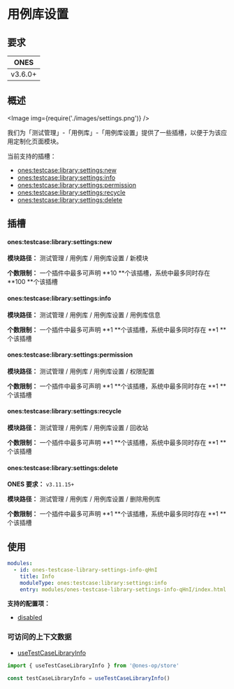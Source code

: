# 用例库设置


## 要求

| **ONES** |
| :------: |
| v3.6.0+  |

## 概述

<Image img={require('./images/settings.png')} />

我们为「测试管理」-「用例库」-「用例库设置」提供了一些插槽，以便于为该应用定制化页面模块。

当前支持的插槽：

- [ones:testcase:library:settings:new](#onestestcaselibrarysettingsnew)
- [ones:testcase:library:settings:info](#onestestcaselibrarysettingsinfo)
- [ones:testcase:library:settings:permission](#onestestcaselibrarysettingspermission)
- [ones:testcase:library:settings:recycle](#onestestcaselibrarysettingsrecycle)
- [ones:testcase:library:settings:delete](#onestestcaselibrarysettingsdelete)

## 插槽

#### ones:testcase:library:settings:new

**模块路径：** 测试管理 / 用例库 / 用例库设置 / 新模块

**个数限制：** 一个插件中最多可声明 **10 **个该插槽，系统中最多同时存在 **100 **个该插槽

#### ones:testcase:library:settings:info

**模块路径：** 测试管理 / 用例库 / 用例库设置 / 用例库信息

**个数限制：** 一个插件中最多可声明 **1 **个该插槽，系统中最多同时存在 **1 **个该插槽

#### ones:testcase:library:settings:permission

**模块路径：** 测试管理 / 用例库 / 用例库设置 / 权限配置

**个数限制：** 一个插件中最多可声明 **1 **个该插槽，系统中最多同时存在 **1 **个该插槽

#### ones:testcase:library:settings:recycle

**模块路径：** 测试管理 / 用例库 / 用例库设置 / 回收站

**个数限制：** 一个插件中最多可声明 **1 **个该插槽，系统中最多同时存在 **1 **个该插槽

#### ones:testcase:library:settings:delete

**ONES 要求：** `v3.11.15+`

**模块路径：** 测试管理 / 用例库 / 用例库设置 / 删除用例库

**个数限制：** 一个插件中最多可声明 **1 **个该插槽，系统中最多同时存在 **1 **个该插槽

## 使用

```yaml
modules:
  - id: ones-testcase-library-settings-info-qHnI
    title: Info
    moduleType: ones:testcase:library:settings:info
    entry: modules/ones-testcase-library-settings-info-qHnI/index.html
```

**支持的配置项：**

- [disabled](../../../../../../reference/config/plugin.md#disabled)

### 可访问的上下文数据

- [useTestCaseLibraryInfo](../../../../../../reference/packages/store/store.md#useTestCaseLibraryInfo)

```ts
import { useTestCaseLibraryInfo } from '@ones-op/store'

const testCaseLibraryInfo = useTestCaseLibraryInfo()
```
